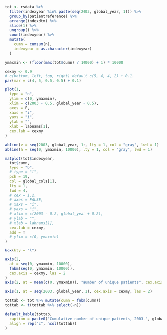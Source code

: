 ```r

tot <- rsdata %>%
  filter(indexyear %in% paste(seq(2003, global_year, 1))) %>%
  group_by(patientreference) %>%
  arrange(indexdtm) %>%
  slice(1) %>%
  ungroup() %>%
  count(indexyear) %>%
  mutate(
    cumn = cumsum(n),
    indexyear = as.character(indexyear)
  )

ymaxmin <- (floor(max(tot$cumn) / 10000) + 1) * 10000

cexmy <- 0.9
# c(bottom, left, top, right) default c(5, 4, 4, 2) + 0.1.
par(mar = c(4, 5, 0.5, 0.5) + 0.1)

plot(1,
  type = "n",
  ylim = c(0, ymaxmin),
  xlim = c(2003 - 0.5, global_year + 0.5),
  axes = F,
  xaxs = "i",
  yaxs = "i",
  ylab = "",
  xlab = labnams[1],
  cex.lab = cexmy
)

abline(v = seq(2003, global_year, 1), lty = 1, col = "gray", lwd = 1)
abline(h = seq(0, ymaxmin, 10000), lty = 1, col = "gray", lwd = 1)

matplot(tot$indexyear,
  tot$cumn,
  type = "b",
  # type = "l",
  pch = 19,
  col = global_cols[1],
  lty = 1,
  lwd = 4,
  # cex = 1.2,
  # axes = FALSE,
  # xaxs = "i",
  # yaxs = "i",
  # xlim = c(2003 - 0.2, global_year + 0.2),
  # ylab = "",
  # xlab = labnams[1],
  cex.lab = cexmy,
  add = T
  # ylim = c(0, ymaxmin)
)

box(bty = "l")

axis(2,
  at = seq(0, ymaxmin, 10000),
  fnbm(seq(0, ymaxmin, 10000)),
  cex.axis = cexmy, las = 2
)
axis(2, at = mean(c(0, ymaxmin)), "Number of unique patients", cex.axis = cexmy, tick = FALSE, line = 3)

axis(1, at = seq(2003, global_year, 1), cex.axis = cexmy, las = 2)
```

```r
tottab <- tot %>% mutate(cumn = fnbm(cumn))
tottab <- t(tottab %>% select(-n))

default_kable(tottab,
  caption = paste0("Cumulative number of unique patients, 2003-", global_year),
  align = rep("c", ncol(tottab))
)
```
